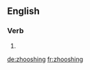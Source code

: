 ==English==

===Verb===
{{head|en|present participle}}

# {{present participle of|zhoosh|lang=en|nocat=1}}

[[de:zhooshing]]
[[fr:zhooshing]]